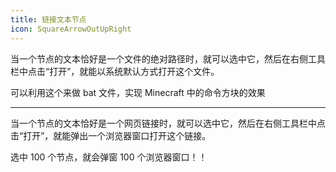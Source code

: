 ```yaml
---
title: 链接文本节点
icon: SquareArrowOutUpRight
---
```


当一个节点的文本恰好是一个文件的绝对路径时，就可以选中它，然后在右侧工具栏中点击“打开”，就能以系统默认方式打开这个文件。

可以利用这个来做 bat 文件，实现 Minecraft 中的命令方块的效果

---

当一个节点的文本恰好是一个网页链接时，就可以选中它，然后在右侧工具栏中点击“打开”，就能弹出一个浏览器窗口打开这个链接。

选中 100 个节点，就会弹窗 100 个浏览器窗口！！
